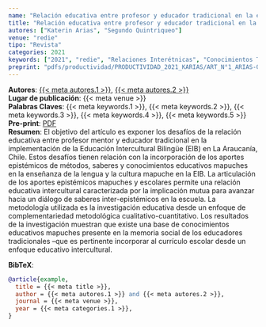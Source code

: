 ```yaml
---
name: "Relación educativa entre profesor y educador tradicional en la educación intercultural bilingüe"
title: "Relación educativa entre profesor y educador tradicional en la educación intercultural bilingüe"
autores: ["Katerin Arias", "Segundo Quintriqueo"]
venue: "redie"
tipo: "Revista"
categories: 2021
keywords: ["2021", "redie", "Relaciones Interétnicas", "Conocimientos Tradicionales", "Métodos Educativos"]
preprint: "pdfs/productividad/PRODUCTIVIDAD_2021_KARIAS/ART_N°1_ARIAS-ORTEGA Y QUINTRIQUEO_REDIE_2021_SCOPUS.pdf"
---
```

**Autores**: [{{< meta autores.1 >}}](../members/current/Katerin Arias.qmd), [{{< meta autores.2 >}}](../members/current/Segundo Quintriqueo.qmd)  
**Lugar de publicación**: {{< meta venue >}}   
**Palabras Claves**: {{< meta keywords.1 >}}, {{< meta keywords.2 >}}, {{< meta keywords.3 >}}, {{< meta keywords.4 >}}, {{< meta keywords.5 >}}  
**Pre-print**: [PDF](../{{< meta preprint >}})  
**Resumen**: El objetivo del artículo es exponer los desafíos de la relación educativa entre profesor mentor y educador 
tradicional en la implementación de la Educación Intercultural Bilingüe (EIB) en La Araucanía, Chile. Estos desafíos tienen relación con la incorporación de los aportes epistémicos de métodos, saberes y conocimientos educativos mapuches en la enseñanza de la lengua y la cultura mapuche en la EIB. La articulación de los aportes epistémicos mapuches y escolares permite una relación educativa intercultural caracterizada por la implicación mutua para avanzar hacia un diálogo de saberes inter-epistémicos en la escuela. La metodología utilizada es la investigación educativa desde un enfoque de complementariedad metodológica cualitativo-cuantitativo. Los resultados de la investigación muestran que existe una base de conocimientos educativos mapuches presente en la memoria social de los educadores tradicionales –que 
es pertinente incorporar al currículo escolar desde un enfoque educativo intercultural. 


**BibTeX**:
```bibtex
@article{example,
  title = {{< meta title >}},
  author = {{< meta autores.1 >}} and {{< meta autores.2 >}},
  journal = {{< meta venue >}},
  year = {{< meta categories.1 >}},
}
```

